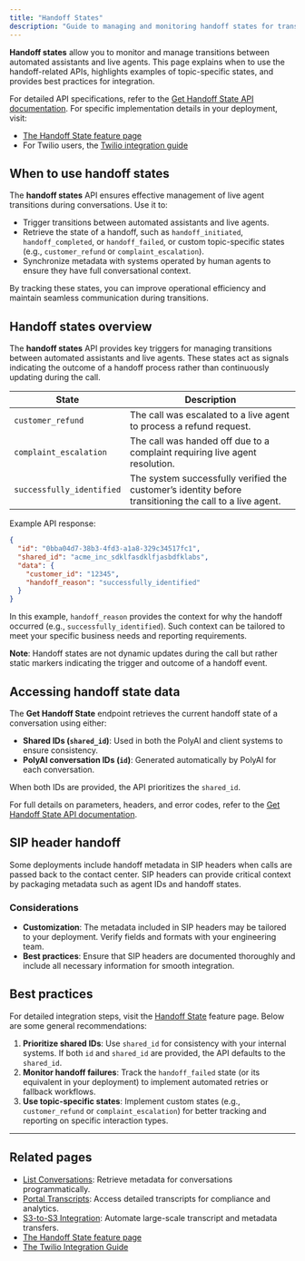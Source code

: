 ```yaml
---
title: "Handoff States"
description: "Guide to managing and monitoring handoff states for transitions between assistants and live agents."
---
```


**Handoff states** allow you to monitor and manage transitions between automated assistants and live agents. This page explains when to use the handoff-related APIs, highlights examples of topic-specific states, and provides best practices for integration.

For detailed API specifications, refer to the [Get Handoff State API documentation](https://docs.poly.ai/api-reference/endpoint/get-handoff). For specific implementation details in your deployment, visit:

- [The Handoff State feature page](/knowledge-base/how-to-setup-action/handoff)
- For Twilio users, the [Twilio integration guide](/telephony/twilio-how-to-handoff#handoff-integration)

## When to use handoff states

The **handoff states** API ensures effective management of live agent transitions during conversations. Use it to:

- Trigger transitions between automated assistants and live agents.
- Retrieve the state of a handoff, such as `handoff_initiated`, `handoff_completed`, or `handoff_failed`, or custom topic-specific states (e.g., `customer_refund` or `complaint_escalation`).
- Synchronize metadata with systems operated by human agents to ensure they have full conversational context.

By tracking these states, you can improve operational efficiency and maintain seamless communication during transitions.

## Handoff states overview

The **handoff states** API provides key triggers for managing transitions between automated assistants and live agents. These states act as signals indicating the outcome of a handoff process rather than continuously updating during the call.

| State                      | Description                                                                                  |
|----------------------------|----------------------------------------------------------------------------------------------|
| `customer_refund`          | The call was escalated to a live agent to process a refund request.                          |
| `complaint_escalation`     | The call was handed off due to a complaint requiring live agent resolution.                   |
| `successfully_identified`  | The system successfully verified the customer’s identity before transitioning the call to a live agent. |

Example API response:

```json
{
  "id": "0bba04d7-38b3-4fd3-a1a8-329c34517fc1",
  "shared_id": "acme_inc_sdklfasdklfjasbdfklabs",
  "data": {
    "customer_id": "12345",
    "handoff_reason": "successfully_identified"
  }
}
```

In this example, `handoff_reason` provides the context for why the handoff occurred (e.g., `successfully_identified`). Such context can be tailored to meet your specific business needs and reporting requirements.

**Note**: Handoff states are not dynamic updates during the call but rather static markers indicating the trigger and outcome of a handoff event.

## Accessing handoff state data

The **Get Handoff State** endpoint retrieves the current handoff state of a conversation using either:

- **Shared IDs (`shared_id`)**: Used in both the PolyAI and client systems to ensure consistency.
- **PolyAI conversation IDs (`id`)**: Generated automatically by PolyAI for each conversation.

When both IDs are provided, the API prioritizes the `shared_id`.

For full details on parameters, headers, and error codes, refer to the [Get Handoff State API documentation](https://docs.poly.ai/api-reference/endpoint/get-handoff).

## SIP header handoff

Some deployments include handoff metadata in SIP headers when calls are passed back to the contact center. SIP headers can provide critical context by packaging metadata such as agent IDs and handoff states.

### Considerations

- **Customization**: The metadata included in SIP headers may be tailored to your deployment. Verify fields and formats with your engineering team.
- **Best practices**: Ensure that SIP headers are documented thoroughly and include all necessary information for smooth integration.

## Best practices

For detailed integration steps, visit the [Handoff State](/knowledge-base/how-to-setup-action/handoff) feature page. Below are some general recommendations:

1. **Prioritize shared IDs**: Use `shared_id` for consistency with your internal systems. If both `id` and `shared_id` are provided, the API defaults to the `shared_id`.
2. **Monitor handoff failures**: Track the `handoff_failed` state (or its equivalent in your deployment) to implement automated retries or fallback workflows.
3. **Use topic-specific states**: Implement custom states (e.g., `customer_refund` or `complaint_escalation`) for better tracking and reporting on specific interaction types.

---

## Related pages

- [List Conversations](list-conversations): Retrieve metadata for conversations programmatically.
- [Portal Transcripts](portal-transcripts): Access detailed transcripts for compliance and analytics.
- [S3-to-S3 Integration](s3-to-s3): Automate large-scale transcript and metadata transfers.
- [The Handoff State feature page](/knowledge-base/how-to-setup-action/handoff)
- [The Twilio Integration Guide](/telephony/twilio-how-to-handoff#handoff-integration)
